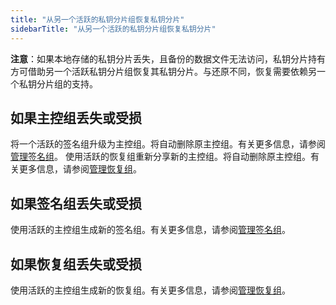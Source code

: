 ```yaml
---
title: "从另一个活跃的私钥分片组恢复私钥分片"
sidebarTitle: "从另一个活跃的私钥分片组恢复私钥分片"
---
```


**注意**：如果本地存储的私钥分片丢失，且备份的数据文件无法访问，私钥分片持有方可借助另一个活跃私钥分片组恢复其私钥分片。与还原不同，恢复需要依赖另一个私钥分片组的支持。

## 如果主控组丢失或受损

将一个活跃的签名组升级为主控组。将自动删除原主控组。有关更多信息，请参阅[管理签名组](/en/portal/mpc-wallets/ocw/manage-key-share-groups#manage-signing-groups)。
使用活跃的恢复组重新分享新的主控组。将自动删除原主控组。有关更多信息，请参阅[管理恢复组](/en/portal/mpc-wallets/ocw/manage-key-share-groups#manage-recovery-groups)。

## 如果签名组丢失或受损

使用活跃的主控组生成新的签名组。有关更多信息，请参阅[管理签名组](/en/portal/mpc-wallets/ocw/manage-key-share-groups#manage-signing-groups)。

## 如果恢复组丢失或受损

使用活跃的主控组生成新的恢复组。有关更多信息，请参阅[管理恢复组](/en/portal/mpc-wallets/ocw/manage-key-share-groups#manage-recovery-groups)。
